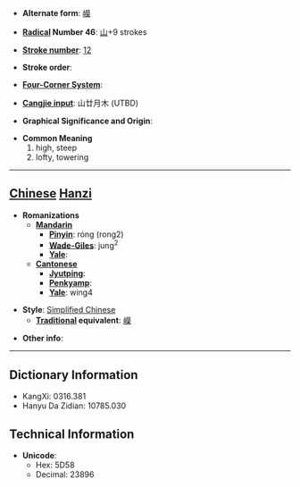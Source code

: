 * '''Alternate form''': [[嶸]]

* '''[[Wiktionary:Chinese radical index| Radical]] Number 46''': [[Wiktionary:Chinese radical index 山|山]]+9 strokes

* '''[[Wiktionary:Chinese total strokes index|Stroke number]]''': [[Wiktionary:Chinese total strokes index 12|12]]

* '''Stroke order''': 

* '''[[Wiktionary:Chinese four corner index|Four-Corner System]]''': 

* '''[[Wiktionary:Chinese Cangjie index|Cangjie input]]''': 山廿月木 (UTBD)

* '''Graphical Significance and Origin''': 

* '''Common Meaning'''
*#high, steep
*# lofty, towering


----

== [[Chinese]] [[Hanzi]] ==

* '''Romanizations'''
** '''[[Mandarin]]'''
*** '''[[Pinyin]]''': róng (rong2)
*** '''[[Wade-Giles]]''': jung<sup>2</sup>
*** '''[[Yale]]''': 
** '''[[Cantonese]]'''
*** '''[[Jyutping]]''':
*** '''[[Penkyamp]]''': 
*** '''[[Yale]]''': wing4

* '''Style''': [[Simplified Chinese]] 
** '''[[Traditional Chinese|Traditional]] equivalent''': [[嶸]]

* '''Other info''': 

----

== Dictionary Information ==

* KangXi: 0316.381
* Hanyu Da Zidian: 10785.030

== Technical Information ==

* '''Unicode''':
** Hex: 5D58
** Decimal: 23896